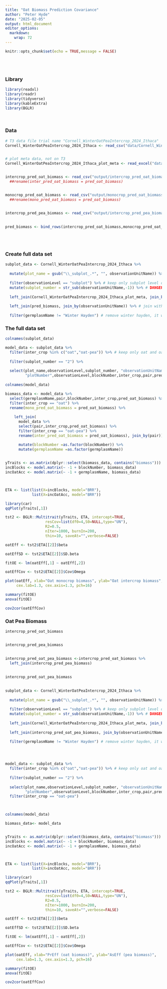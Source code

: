 ```yaml
---
title: "Oat Biomass Prediction Covariance"
author: "Peter Hyde"
date: "2025-02-05"
output: html_document
editor_options: 
  markdown: 
    wrap: 72
---
```


```r
knitr::opts_chunk$set(echo = TRUE,message = FALSE)
```

<br> <br>

### Library

```r

library(readxl)
library(readr)
library(tidyverse)
library(kableExtra)
library(BGLR)

```

<br>

### Data

```r

# T3 data file trial name "Cornell_WinterOatPeaIntercrop_2024_Ithaca"
Cornell_WinterOatPeaIntercrop_2024_Ithaca <- read_csv("data/Cornell_WinterOatPeaIntercrop_2024_Ithaca.csv")


# plot meta data, not on T3
Cornell_WinterOatPeaIntercrop_2024_Ithaca_plot_meta <- read_excel("data/Cornell_WinterOatPeaIntercrop_2024_Ithaca_plot_meta.xlsx")


intercrop_pred_oat_biomass <- read_csv("output/intercrop_pred_oat_biomass.csv")
  ##rename(inter_pred_oat_biomass = pred_oat_biomass)


monocrop_pred_oat_biomass <- read_csv("output/monocrop_pred_oat_biomass.csv") 
  ##rename(mono_pred_oat_biomass = pred_oat_biomass)


intercrop_pred_pea_biomass <- read_csv("output/intercrop_pred_pea_biomass.csv")
 
 
pred_biomass <- bind_rows(intercrop_pred_oat_biomass,monocrop_pred_oat_biomass)  
  

```
<br>

### Create full data set

```r
subplot_data <- Cornell_WinterOatPeaIntercrop_2024_Ithaca %>% 
  
  mutate(plot_name = gsub("\\_subplot_.*", "", observationUnitName)) %>% # get plot name without subplot number for joining
  
  filter(observationLevel == "subplot") %>% # keep only subplot level data, most of our data is subplot level
  mutate(subplot_number = str_sub(observationUnitName,-1)) %>% # DANGER this only works if you filter to subplot first
  
  left_join(Cornell_WinterOatPeaIntercrop_2024_Ithaca_plot_meta, join_by(plot_name)) %>% # join T3 data with meta, need inter_crop designation, not found on T3 
  
  left_join(pred_biomass, join_by(observationUnitName)) %>% # join with biomass estimates  
  
  filter(germplasmName != "Winter Hayden") # remove winter hayden, it was not planted, plots are pea only

```



### The full data set

```r

colnames(subplot_data)
```


```r

model_data <- subplot_data %>%
  filter(inter_crop %in% c("oat","oat-pea")) %>% # keep only oat and oat-pea accessions, remove barley
  
  filter(subplot_number == "2") %>% 
  
  select(plot_name,observationLevel,subplot_number, "observationUnitName" ,"germplasmName",
         "plotNumber",observationLevel,blockNumber,inter_crop,pair,pred_oat_biomass)
         
colnames(model_data)
```

```r

biomass_data <- model_data %>% 
  select(germplasmName,pair,blockNumber,inter_crop,pred_oat_biomass) %>% 
  filter(inter_crop == "oat") %>% 
  rename(mono_pred_oat_biomass = pred_oat_biomass) %>% 
    
    left_join(
      model_data %>% 
      select(pair,inter_crop,pred_oat_biomass) %>% 
      filter(inter_crop == "oat-pea") %>% 
      rename(inter_pred_oat_biomass = pred_oat_biomass), join_by(pair)) %>% 

      mutate(blockNumber =as.factor(blockNumber)) %>% 
      mutate(germplasmName =as.factor(germplasmName)) 
    

```

```r

yTraits <- as.matrix(dplyr::select(biomass_data, contains("biomass")))
incBlocks <- model.matrix(~ -1 + blockNumber, biomass_data)
incOatAcc <- model.matrix(~ -1 + germplasmName, biomass_data)



ETA <- list(list(X=incBlocks, model="BRR"),
            list(X=incOatAcc, model="BRR"))

library(car)
qqPlot(yTraits[,1])

```




```r

tst2 <- BGLR::Multitrait(yTraits, ETA, intercept=TRUE,
                  resCov=list(df0=4,S0=NULL,type="UN"),
                  R2=0.5,
                  nIter=1000, burnIn=200,
                  thin=10, saveAt="",verbose=FALSE)

```





```r
oatEff <- tst2$ETA[[2]]$beta

oatEffSD <- tst2$ETA[[2]]$SD.beta

fitOE <- lm(oatEff[,1] ~ oatEff[,2])

oatEffCov <- tst2$ETA[[2]]$Cov$Omega

plot(oatEff, xlab="Oat monocrop biomass", ylab="Oat intercrop biomass",
     cex.lab=1.3, cex.axis=1.3, pch=16)

summary(fitOE)
anova(fitOE) 

cov2cor(oatEffCov)


```




### Oat Pea Biomass


```r
intercrop_pred_oat_biomass  


intercrop_pred_pea_biomass 
 
 
intercrop_pred_oat_pea_biomass <-intercrop_pred_oat_biomass %>% 
  left_join(intercrop_pred_pea_biomass)
  

intercrop_pred_oat_pea_biomass
  
```




```r

subplot_data <- Cornell_WinterOatPeaIntercrop_2024_Ithaca %>% 
  
  mutate(plot_name = gsub("\\_subplot_.*", "", observationUnitName)) %>% # get plot name without subplot number for joining
  
  filter(observationLevel == "subplot") %>% # keep only subplot level data, most of our data is subplot level
  mutate(subplot_number = str_sub(observationUnitName,-1)) %>% # DANGER this only works if you filter to subplot first
  
  left_join(Cornell_WinterOatPeaIntercrop_2024_Ithaca_plot_meta, join_by(plot_name)) %>% # join T3 data with meta, need inter_crop designation, not found on T3 
  
  left_join(intercrop_pred_oat_pea_biomass, join_by(observationUnitName)) %>% # join with biomass estimates  
  
  filter(germplasmName != "Winter Hayden") # remove winter hayden, it was not planted, plots are pea only





```


```r

model_data <- subplot_data %>%
  filter(inter_crop %in% c("oat","oat-pea")) %>% # keep only oat and oat-pea accessions, remove barley
  
  filter(subplot_number == "2") %>% 
  
  select(plot_name,observationLevel,subplot_number, "observationUnitName" ,"germplasmName",
         "plotNumber",observationLevel,blockNumber,inter_crop,pair,pred_oat_biomass,pred_pea_biomass) %>% 
  filter(inter_crop == "oat-pea")


         
colnames(model_data)
```




```r

biomass_data<- model_data


yTraits <- as.matrix(dplyr::select(biomass_data, contains("biomass")))
incBlocks <- model.matrix(~ -1 + blockNumber, biomass_data)
incOatAcc <- model.matrix(~ -1 + germplasmName, biomass_data)



ETA <- list(list(X=incBlocks, model="BRR"),
            list(X=incOatAcc, model="BRR"))

library(car)
qqPlot(yTraits[,1])

```




```r

tst2 <- BGLR::Multitrait(yTraits, ETA, intercept=TRUE,
                  resCov=list(df0=4,S0=NULL,type="UN"),
                  R2=0.5,
                  nIter=1000, burnIn=200,
                  thin=10, saveAt="",verbose=FALSE)

```





```r
oatEff <- tst2$ETA[[2]]$beta

oatEffSD <- tst2$ETA[[2]]$SD.beta

fitOE <- lm(oatEff[,1] ~ oatEff[,2])

oatEffCov <- tst2$ETA[[2]]$Cov$Omega

plot(oatEff, xlab="PrEff (oat biomass)", ylab="AsEff (pea biomass)",
     cex.lab=1.3, cex.axis=1.3, pch=16)

summary(fitOE)
anova(fitOE) 

cov2cor(oatEffCov)


```
